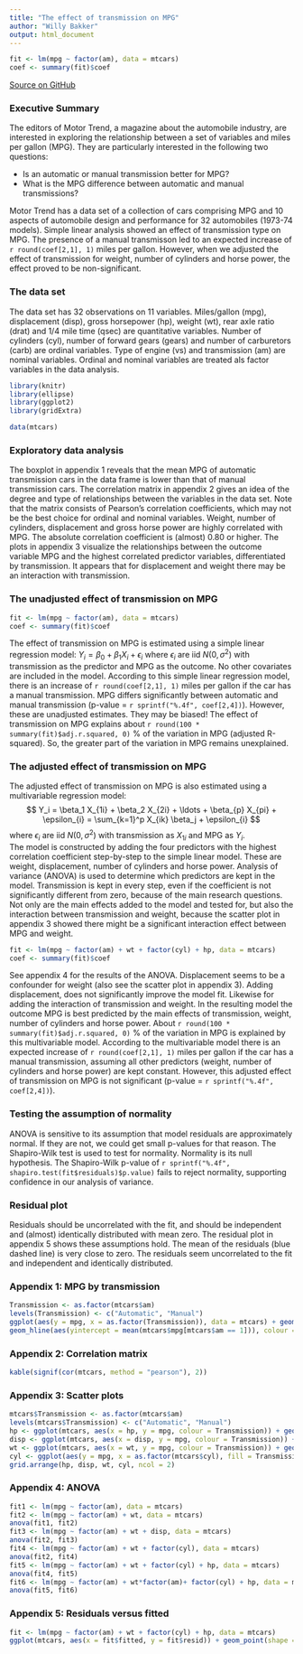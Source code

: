 ```yaml
---
title: "The effect of transmission on MPG"
author: "Willy Bakker"
output: html_document
---
```

```r
fit <- lm(mpg ~ factor(am), data = mtcars)
coef <- summary(fit)$coef
```
[Source on GitHub](http://github.com/FrieseWoudloper/Coursera_Regression_Models/blob/master/The_effect_of_transmission_on_MPG.RMD)

### Executive Summary
The editors of Motor Trend, a magazine about the automobile industry, are interested in exploring the relationship between a set of variables and miles per gallon (MPG). They are particularly interested in the following two questions:

* Is an automatic or manual transmission better for MPG?
* What is the MPG difference between automatic and manual transmissions?

Motor Trend has a data set of a collection of cars comprising MPG and 10 aspects of automobile design and performance for 32 automobiles (1973-74 models).
Simple linear analysis showed an effect of transmission type on MPG. The presence of a manual transmisson led to an expected increase of `r round(coef[2,1], 1)` miles per gallon. However, when we adjusted the effect of transmission for weight, number of cylinders and horse power, the effect proved to be non-significant. 

### The data set
The data set has 32 observations on 11 variables. Miles/gallon (mpg), displacement (disp), gross horsepower (hp), weight (wt), rear axle ratio (drat) and 1/4 mile time (qsec) are quantitative variables. Number of cylinders (cyl), number of forward gears (gears) and number of carburetors (carb) are ordinal variables. Type of engine (vs) and transmission (am) are nominal variables. Ordinal and nominal variables are treated als factor variables in the data analysis.
```r
library(knitr)
library(ellipse)
library(ggplot2)
library(gridExtra)

data(mtcars)
```

### Exploratory data analysis
The boxplot in appendix 1 reveals that the mean MPG of automatic transmission cars in the data frame is lower than that of manual transmission cars.
The correlation matrix in appendix 2 gives an idea of the degree and type of relationships between the variables in the data set. Note that the matrix consists of Pearson's correlation coefficients, which may not be the best choice for ordinal and nominal variables. Weight, number of cylinders, displacement and gross horse power are highly correlated with MPG. The absolute correlation coefficient is (almost) 0.80 or higher. 
The plots in appendix 3 visualize the relationships between the outcome variable MPG and the highest correlated predictor variables, differentiated by transmission. It appears that for displacement and weight there may be an interaction with transmission.

### The unadjusted effect of transmission on MPG
```r
fit <- lm(mpg ~ factor(am), data = mtcars)
coef <- summary(fit)$coef
```
The effect of transmission on MPG is estimated using a simple linear regression model: $Y_i = \beta_0 + \beta_1 X_i + \epsilon_i$ where $\epsilon_i$ are iid $N(0, \sigma^2)$ with transmission as the predictor and MPG as the outcome. No other covariates are included in the model. 
According to this simple linear regression model, there is an increase of `r round(coef[2,1], 1)` miles per gallon if the car has a manual transmission. 
MPG differs significantly between automatic and manual transmission (p-value = `r sprintf("%.4f", coef[2,4])`). However, these are unadjusted estimates. They may be biased! The effect of transmission on MPG explains about `r round(100 * summary(fit)$adj.r.squared, 0)` % of the variation in MPG (adjusted R-squared). So, the greater part of the variation in MPG remains unexplained. 

### The adjusted effect of transmission on MPG
The adjusted effect of transmission on MPG is also estimated using a multivariable regression model: $$ Y_i = \beta_1 X_{1i} + \beta_2 X_{2i} + \ldots + \beta_{p} X_{pi} + \epsilon_{i} = \sum_{k=1}^p X_{ik} \beta_j + \epsilon_{i} $$ where $\epsilon_i$ are iid $N(0, \sigma^2)$ with transmission as $X_{1i}$ and MPG as $Y_i$.  
The model is constructed by adding the four predictors with the highest correlation coefficient step-by-step to the simple linear model. These are weight, displacement, number of cylinders and horse power. Analysis of variance (ANOVA) is used to determine which predictors are kept in the model. Transmission is kept in every step, even if the coefficient is not significantly different from zero, because of the main research questions. Not only are the main effects added to the model and tested for, but also the interaction between transmission and weight, because the scatter plot in appendix 3 showed there might be a significant interaction effect between MPG and weight.  
```r
fit <- lm(mpg ~ factor(am) + wt + factor(cyl) + hp, data = mtcars)
coef <- summary(fit)$coef
```
See appendix 4 for the results of the ANOVA.
Displacement seems to be a confounder for weight (also see the scatter plot in appendix 3). Adding displacement, does not significantly improve the model fit. Likewise for adding the interaction of transmission and weight. In the resulting model the outcome MPG is best predicted by the main effects of transmission, weight, number of cylinders and horse power. About `r round(100 * summary(fit)$adj.r.squared, 0)` % of the variation in MPG is explained by this multivariable model.
According to the multivariable model there is an expected increase of `r round(coef[2,1], 1)` miles per gallon if the car has a manual transmission, assuming all other predictors (weight, number of cylinders and horse power) are kept constant. However, this adjusted effect of transmission on MPG is not significant (p-value = `r sprintf("%.4f", coef[2,4])`).

### Testing the assumption of normality
ANOVA is sensitive to its assumption that model residuals are approximately normal. If they are not, we could get small p-values for that reason. The Shapiro-Wilk test is used to test for normality. Normality is its null hypothesis. The Shapiro-Wilk p-value of `r sprintf("%.4f", shapiro.test(fit$residuals)$p.value)` fails to reject normality, supporting confidence in our analysis of variance. 

### Residual plot
Residuals should be uncorrelated with the fit, and should be independent and (almost) identically distributed with mean zero. 
The residual plot in appendix 5 shows these assumptions hold. The mean of the residuals (blue dashed line) is very close to zero. The residuals seem uncorrelated to the fit and independent and identically distributed.

### Appendix 1: MPG by transmission
```r
Transmission <- as.factor(mtcars$am)
levels(Transmission) <- c("Automatic", "Manual")
ggplot(aes(y = mpg, x = as.factor(Transmission)), data = mtcars) + geom_boxplot()+ ylab("Miles per gallon")  + xlab("Transmission") +  geom_hline(aes(yintercept = mean(mtcars$mpg[mtcars$am == 0])), colour = "blue", linetype = "dashed", size = 1) +  
geom_hline(aes(yintercept = mean(mtcars$mpg[mtcars$am == 1])), colour = "red", linetype = "dashed", size = 1)
```

### Appendix 2: Correlation matrix
```r
kable(signif(cor(mtcars, method = "pearson"), 2))
```

### Appendix 3: Scatter plots
```r
mtcars$Transmission <- as.factor(mtcars$am)
levels(mtcars$Transmission) <- c("Automatic", "Manual")
hp <- ggplot(mtcars, aes(x = hp, y = mpg, colour = Transmission)) + geom_point() + stat_smooth(method = "lm", formula = y ~ x, se = FALSE) + ylab("Miles per gallon") + xlab("Gross horsepower") 
disp <- ggplot(mtcars, aes(x = disp, y = mpg, colour = Transmission)) + geom_point() + stat_smooth(method = "lm", formula = y ~ x, se = FALSE)+ ylab("Miles per gallon") + xlab("Displacement (cu.in.)")
wt <- ggplot(mtcars, aes(x = wt, y = mpg, colour = Transmission)) + geom_point() + stat_smooth(method = "lm", formula = y ~ x, se = FALSE)+ ylab("Miles per gallon")  + xlab("Weight (1000 lbs)")
cyl <- ggplot(aes(y = mpg, x = as.factor(mtcars$cyl), fill = Transmission), data = mtcars) + geom_boxplot()+ ylab("Miles per gallon")  + xlab("Number of cylinders")
grid.arrange(hp, disp, wt, cyl, ncol = 2)
```

### Appendix 4: ANOVA
```r
fit1 <- lm(mpg ~ factor(am), data = mtcars)
fit2 <- lm(mpg ~ factor(am) + wt, data = mtcars)
anova(fit1, fit2)
fit3 <- lm(mpg ~ factor(am) + wt + disp, data = mtcars)
anova(fit2, fit3)
fit4 <- lm(mpg ~ factor(am) + wt + factor(cyl), data = mtcars)
anova(fit2, fit4)
fit5 <- lm(mpg ~ factor(am) + wt + factor(cyl) + hp, data = mtcars)
anova(fit4, fit5)
fit6 <- lm(mpg ~ factor(am) + wt*factor(am)+ factor(cyl) + hp, data = mtcars)
anova(fit5, fit6)
```

### Appendix 5: Residuals versus fitted 
```r
fit <- lm(mpg ~ factor(am) + wt + factor(cyl) + hp, data = mtcars)
ggplot(mtcars, aes(x = fit$fitted, y = fit$resid)) + geom_point(shape = 19) + ylab("Residuals") + xlab("Fitted") + geom_hline(aes(yintercept = mean(fit$resid)), colour = "blue", linetype = "dashed", size = 1) 
```

